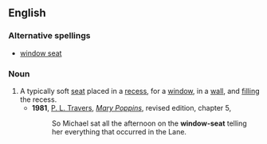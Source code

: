 ==English==
===Alternative spellings===
*[[window seat]]
===Noun===
{{en-noun|sg=[[window]]-[[seat]]}}
#A typically soft [[seat]] placed in a [[recess]], for a [[window]], in a [[wall]], and [[fill]]ing the recess.
#*'''1981''', [[w:P. L. Travers|P. L. Travers]], [[w:Mary Poppins|''Mary Poppins'']], revised edition, chapter 5,
#*:So Michael sat all the afternoon on the '''window-seat''' telling her everything that occurred in the Lane.
